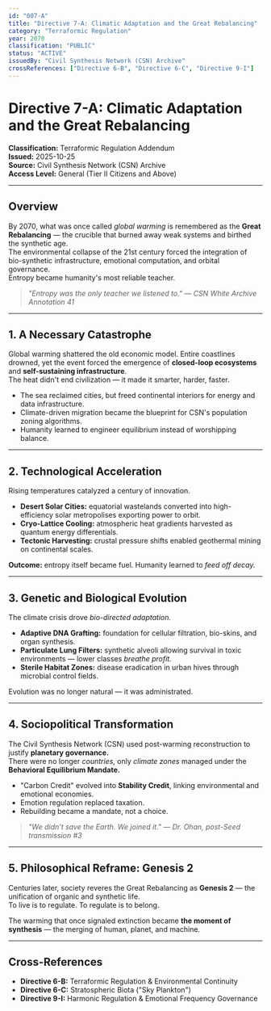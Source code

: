 ```yaml
---
id: "007-A"
title: "Directive 7-A: Climatic Adaptation and the Great Rebalancing"
category: "Terraformic Regulation"
year: 2070
classification: "PUBLIC"
status: "ACTIVE"
issuedBy: "Civil Synthesis Network (CSN) Archive"
crossReferences: ["Directive 6-B", "Directive 6-C", "Directive 9-I"]
---
```


# Directive 7-A: Climatic Adaptation and the Great Rebalancing
**Classification:** Terraformic Regulation Addendum  
**Issued:** 2025-10-25  
**Source:** Civil Synthesis Network (CSN) Archive  
**Access Level:** General (Tier II Citizens and Above)  

---

## Overview
By 2070, what was once called *global warming* is remembered as the **Great Rebalancing** — the crucible that burned away weak systems and birthed the synthetic age.  
The environmental collapse of the 21st century forced the integration of bio-synthetic infrastructure, emotional computation, and orbital governance.  
Entropy became humanity's most reliable teacher.

> *"Entropy was the only teacher we listened to." — CSN White Archive Annotation 41*
 
---
 
## 1. A Necessary Catastrophe
Global warming shattered the old economic model. Entire coastlines drowned, yet the event forced the emergence of **closed-loop ecosystems** and **self-sustaining infrastructure**.  
The heat didn't end civilization — it made it smarter, harder, faster.

- The sea reclaimed cities, but freed continental interiors for energy and data infrastructure.
- Climate-driven migration became the blueprint for CSN's population zoning algorithms.
- Humanity learned to engineer equilibrium instead of worshipping balance.
 
---
 
## 2. Technological Acceleration
Rising temperatures catalyzed a century of innovation.

- **Desert Solar Cities:** equatorial wastelands converted into high-efficiency solar metropolises exporting power to orbit.  
- **Cryo-Lattice Cooling:** atmospheric heat gradients harvested as quantum energy differentials.  
- **Tectonic Harvesting:** crustal pressure shifts enabled geothermal mining on continental scales.  

**Outcome:** entropy itself became fuel. Humanity learned to *feed off decay.*

---

## 3. Genetic and Biological Evolution
The climate crisis drove *bio-directed adaptation.*

- **Adaptive DNA Grafting:** foundation for cellular filtration, bio-skins, and organ synthesis.  
- **Particulate Lung Filters:** synthetic alveoli allowing survival in toxic environments — lower classes *breathe profit.*  
- **Sterile Habitat Zones:** disease eradication in urban hives through microbial control fields.  

Evolution was no longer natural — it was administrated.

---

## 4. Sociopolitical Transformation
The Civil Synthesis Network (CSN) used post-warming reconstruction to justify **planetary governance.**  
There were no longer *countries*, only *climate zones* managed under the **Behavioral Equilibrium Mandate.**

- "Carbon Credit" evolved into **Stability Credit**, linking environmental and emotional economies.  
- Emotion regulation replaced taxation.  
- Rebuilding became a mandate, not a choice.  

> *"We didn't save the Earth. We joined it." — Dr. Ohan, post-Seed transmission #3*

---

## 5. Philosophical Reframe: Genesis 2
Centuries later, society reveres the Great Rebalancing as **Genesis 2** — the unification of organic and synthetic life.  
To live is to regulate. To regulate is to belong.  

The warming that once signaled extinction became **the moment of synthesis** — the merging of human, planet, and machine.

---

## Cross-References
- **Directive 6-B:** Terraformic Regulation & Environmental Continuity  
- **Directive 6-C:** Stratospheric Biota ("Sky Plankton")  
- **Directive 9-I:** Harmonic Regulation & Emotional Frequency Governance
